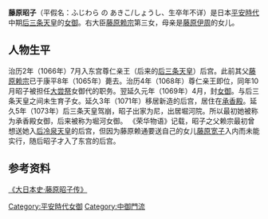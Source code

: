 {{東亞女性歷史人物
|名稱 =藤原昭子
|身份 =
|國家 =日本
|屆數 =
|最高職務 =
|前任 =
|繼任 = 
|畫像=
|說明=
|姓=藤原
|名=昭子
|姓名=
|字=
|官職 =
|封爵 =
|封號 =
|位號=
|位階=
|御稱號 =<!--日本皇族之稱號-->
|宮號1 =<!--日本皇族之宮號-->
|宮號2 =<!--朝鮮王族之宮號-->
|封地 =
|湯沐邑 =
|神號 =
|尊號 =
|族裔 = 
|信仰 = <!--指的是宗教信仰-->
|旗籍 =<!--清朝旗人專用-->
|氏族 =[[藤原氏|藤原氏]]
|府邸 =
|世系 = [[藤原氏|藤原氏]][[藤原北家|藤原北家]]赖宗流
|初名 =
|乳名 =<!--日本、朝鮮、琉球以外人物用-->
|幼名 =<!--日本人用-->
|兒名 =<!--朝鮮人用-->
|童名 =<!--琉球人用-->
|小字=
|號=
|法號=
|院號=
|其他名號=
|出生日期=不详
|出生地點=
|婚年=治历2年（1066年）7月
|逝世日期=不详
|逝世地點=
|諡號=
|墓葬=
|祠廟=
|父親=[[藤原赖宗|藤原赖宗]]
|嫡母=
|母親=[[藤原伊周|藤原伊周]]长女
|夫=[[后三条天皇|后三条天皇]]
|婚姻名份= 侧室
|夫之父=
|夫之母=
|夫之嫡母=
|夫之元配=
|夫之正室=
|夫之繼室=
|夫之平妻=
|夫之側室=
|兄弟=
|姊妹=
|嫡兄弟=
|嫡姊妹=
|庶兄弟=
|庶姊妹=
|同胞兄弟= 
|同胞姊妹=
|異母兄弟=
|異母姊妹=
|異父兄弟=
|異父姊妹=
|繼兄弟=
|繼姊妹=
|子=
|女=
|養子=
|養女=
|繼子=
|繼女=
|其他親屬 =
|經歷 = 
|著作 =
|注釋=
}}
'''藤原昭子'''（平假名：ふじわら の あきこ/しょうし、生卒年不详）是日本[[平安時代|平安時代]]中期[[后三条天皇|后三条天皇]]的[[女御|女御]]。右大臣[[藤原赖宗|藤原赖宗]]第三女，母亲是[[藤原伊周|藤原伊周]]的女儿。
==人物生平==
治历2年（1066年）7月入东宫尊仁亲王（后来的[[后三条天皇|后三条天皇]]）后宫。此前其父[[藤原赖宗|藤原赖宗]]已于康平8年（1065年）薨去。治历4年（1068年）尊仁亲王即位，同年10月昭子被担任[[大尝祭|大尝祭]]女御代的职务。翌延久元年（1069年）4月，封[[女御|女御]]。与后三条天皇之间未生育子女。延久3年（1071年）移居新造的后宫，居住在[[承香殿|承香殿]]。延久5年（1073年）后三条天皇驾崩，昭子出家为尼，出居堀河院。所以最初她被称为承香殿女御，后来被称为堀河女御。
《荣华物语》记载，昭子之父赖宗最初曾想送她入[[后冷泉天皇|后冷泉天皇]]的后宫，但因为藤原赖通要送自己的女儿[[藤原宽子|藤原宽子]]入内而未能实行，随后昭子才入了东宫的后宫。

==参考资料==
[http://miko.org/~uraki/kuon/furu/text/dainihonsi/dns080.htm#16 《大日本史·藤原昭子传》] {{Wayback|url=http://miko.org/~uraki/kuon/furu/text/dainihonsi/dns080.htm#16 |date=20210323054029 }}

[[Category:平安時代女御|Category:平安時代女御]]
[[Category:中御門流|Category:中御門流]]